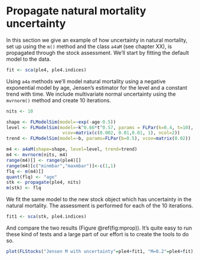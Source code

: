 # Propagate natural mortality uncertainty

In this section we give an example of how uncertainty in natural mortality, set up using the `m()` method and the class `a4aM` (see chapter XX), is propagated through the stock assessment. We'll start by fitting the default model to the data.

```r
fit <- sca(ple4, ple4.indices)
```

Using `a4a` methods we'll model natural mortality using a negative exponential model by age, Jensen's estimator for the level and a constant trend with time. We include multivariate normal uncertainty using the `mvrnorm()` method and create 10 iterations.

```r
nits <- 10

shape <- FLModelSim(model=~exp(-age-0.5))
level <- FLModelSim(model=~k^0.66*t^0.57, params = FLPar(k=0.4, t=10),
                     vcov=matrix(c(0.002, 0.01,0.01, 1), ncol=2))
trend <- FLModelSim(model=~b, params=FLPar(b=0.5), vcov=matrix(0.02))

m4 <- a4aM(shape=shape, level=level, trend=trend)
m4 <- mvrnorm(nits, m4)
range(m4)[] <- range(ple4)[]
range(m4)[c("minmbar","maxmbar")]<-c(1,1)
flq <- m(m4)[]
quant(flq) <- "age"
stk <- propagate(ple4, nits)
m(stk) <- flq
```

We fit the same model to the new stock object which has uncertainty in the natural mortality. The assessment is performed for each of the 10 iterations.

```r
fit1 <- sca(stk, ple4.indices)
```

And compare the two results (Figure \@ref(fig:mprop)). It's quite easy to run these kind of tests and a large part of our effort is to create the tools to do so.

```r
plot(FLStocks("Jensen M with uncertainty"=ple4+fit1, "M=0.2"=ple4+fit), key=TRUE)
```


